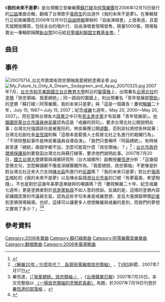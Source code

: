 {{Infobox Single 
| Name = 我的未來不是夢
| Cover = Sodagreen+Apay thefuture isnotdream Single Cover.png
| Artist = 蘇打綠、阿霈樂團
| Released = 2006年12月15日
| Genre = [[國語流行|國語流行]]
| Length = 14分46秒
| Label = [[林暐哲音樂社|林暐哲音樂社]]
| Writer = 陳家麗（作詞）<br />翁孝良（作曲）
| Producer = 
| Misc =
}}

《'''我的未來不是夢'''》是台灣獨立音樂樂團[[蘇打綠|蘇打綠]]及[[阿霈樂團|阿霈樂團]]在2006年12月15日發行的[[公益|公益]]單曲合輯，翻唱了台灣歌手[[張雨生|張雨生]]的出道作《我的未來不是夢》。在專輯發行之前兩樂團在2006年12月10日[[自由時報|自由時報]]舉辦的「自由演唱會」上發表過，且當天就開放購買，包括全台的唱片行、自由演唱會現場發售，限量5000張，現場每賣出一專輯即捐贈[[新台幣|新台幣]]50元給[[兒童福利聯盟文教基金會|兒童福利聯盟文教基金會]]。<ref>{{cite web|url=http://shopping.g-music.com.tw/ECProduct.aspx?ProductID=4711246236011|title=玫瑰大眾音樂網專輯介紹|accessdate=2009年8月30日|deadurl=yes|archiveurl=https://web.archive.org/web/20080130041902/http://shopping.g-music.com.tw/ECProduct.aspx?ProductID=4711246236011|archivedate=2008年1月30日}}</ref>

==曲目==
{{Tracklist
| extra_column = 主唱
| title1 = 我的未來不是夢
| extra1 = [[蘇打綠|蘇打綠]]、[[阿霈樂團|阿霈樂團]]
| title2 = 我的未來不是夢
| extra2 = 蘇打綠
| title3 = 我的未來不是夢
| extra3 = 阿霈樂團
}}
==事件==
[[File:20070714_台北市敦南街效忠領袖我愛總統塗鴉全景.jpg|thumb]]
[[File:My_Future_Is_Only_A_Dream,_Sodagreen_and_Apay_20070325.jpg|thumb]]
2007年7月，[[台北市|台北市]][[和平東路|和平東路]][[國立台北教育大學|國立台北教育大學]]附近的[[變電箱|變電箱]]上，出現署名[[台灣北社|台灣北社]]的[[塗鴉|塗鴉]]「效忠領袖、我愛總統」；同一路段的圍牆上，則出現署名「青年發展部[[贊助|贊助]]」的塗鴉「蘇打綠╳阿霈樂團，我的未來只是夢」與「這是一個廣告！慶祝[[解嚴|解嚴]]二十年，July 15, 1987～July 15, 2007；紀念[[戒嚴|戒嚴]]七週年，May 20, 2000～May 20, 2007」，而在當時台灣各大[[政黨|政黨]]之中只有[[民主進步黨|民主進步黨]]才有設置「青年發展部」。[[中國國民黨|中國國民黨]][[台北市議員|台北市議員]][[林奕華_(臺灣)|林奕華]]認為這是「戒嚴的詞句」，要求台灣北社公開說明此事；台灣北社強調該社是被冤枉的，林奕華應公開[[道歉|道歉]]，否則該社將控告林奕華；台灣北社副社長[[金恆煒|金恆煒]]則稱「這根本是藍營人士假冒北社之名進行的栽贓行為」、「不排除整起事件是林奕華議員自導自演」、「我們只會稱呼『阿扁總統』，有時候甚至連『總統』兩個字都不加，怎麼可能寫什麼『效忠領袖』？」<ref>[http://news.tvbs.com.tw/entry/317795 〈解嚴20年／什麼年代？　臥龍街電箱噴效忠領袖〉] {{Wayback|url=http://news.tvbs.com.tw/entry/317795 |date=20200807130004 }}，[[TVBS|TVBS]]新聞，2007年7月17日</ref>；[[台北市政府環境保護局|台北市政府環境保護局]]則要發函台灣北社與蘇打綠等，要求他們說明此事。2007年7月20日，[[國立台灣大學|國立台灣大學]]建築與城鄉研究所（台大城鄉所）副教授[[畢恆達|畢恆達]]分析：「這幾個塗鴉文句，怎麼解讀都不像是深綠團體所為。『我愛總統、效忠領袖』不更像是針對台灣北社近來大力支持[[陳水扁|陳水扁]]所進行的[[反諷|反諷]]嗎？『我的未來只是夢』對比於[[張雨生|張雨生]]唱紅的《我的未來不是夢》以及陳水扁競選[[台北市長|台北市長]]的口號『有夢最美，希望相隨』，不也是對於這幾年美夢逐漸破碎的嘲諷嗎？而『慶祝解嚴二十年、紀念戒嚴七週年』更是塗鴉者對於[[陳水扁政府|民進黨執政]]不如人意的控訴。反諷的是，這樣的塗鴉內容卻讓國民黨的市議員生氣，認為這些字句本身是戒嚴思想，並且大張旗鼓帶領[[記者|記者]]到塗鴉現場報導。也好，這樣可以讓更多人想想解嚴與戒嚴的差別，而我們的夢想又實現了多少？」<ref>畢恆達，[http://www.appledaily.com.tw/appledaily/article/headline/20070720/3659006 〈「我愛總統、效忠領袖」〉] {{Wayback|url=http://www.appledaily.com.tw/appledaily/article/headline/20070720/3659006 |date=20160529130053 }}，《[[台灣蘋果日報|台灣蘋果日報]]》2007年7月20日。本文完整版以 [http://blog.sina.com.tw/hdbih/article.php?entryid=572585 〈一場效忠領袖的塗鴉悲喜劇〉] {{Wayback|url=http://blog.sina.com.tw/hdbih/article.php?entryid=572585 |date=20200806163916 }} 為題，於2007年7月19日刊登於 [http://blog.sina.com.tw/hdbih/ 畢恆達的部落格] {{Wayback|url=http://blog.sina.com.tw/hdbih/ |date=20200806163937 }}。</ref><ref>{{Cite web |url=https://www.flickr.com/photos/jeffc2u/507528552/in/set-72157600304175354 |title=塗鴉現場照片 |access-date=2016-03-24 |archive-date=2020-08-12 |archive-url=https://web.archive.org/web/20200812164414/https://www.flickr.com/photos/jeffc2u/507528552/in/set-72157600304175354 |dead-url=no }}</ref>

==參考資料==
<references />

{{蘇打綠}}

[[Category:2006年單曲|Category:2006年單曲]]
[[Category:蘇打綠歌曲|Category:蘇打綠歌曲]]
[[Category:阿霈樂團音樂單曲|Category:阿霈樂團音樂單曲]]
[[Category:翻唱歌曲|Category:翻唱歌曲]]
[[Category:2006年臺灣歌曲|Category:2006年臺灣歌曲]]